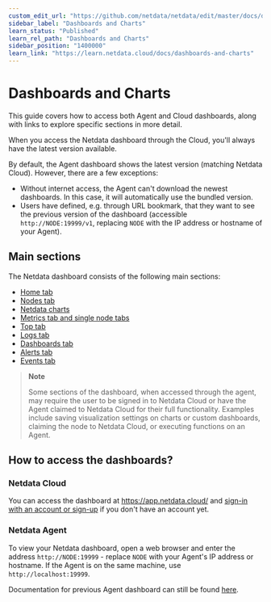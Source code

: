 ```yaml
---
custom_edit_url: "https://github.com/netdata/netdata/edit/master/docs/dashboards-and-charts/README.md"
sidebar_label: "Dashboards and Charts"
learn_status: "Published"
learn_rel_path: "Dashboards and Charts"
sidebar_position: "1400000"
learn_link: "https://learn.netdata.cloud/docs/dashboards-and-charts"
---
```


# Dashboards and Charts

This guide covers how to access both Agent and Cloud dashboards, along with links to explore specific sections in more detail.

When you access the Netdata dashboard through the Cloud, you'll always have the latest version available.

By default, the Agent dashboard shows the latest version (matching Netdata Cloud). However, there are a few exceptions:

- Without internet access, the Agent can't download the newest dashboards. In this case, it will automatically use the bundled version.
- Users have defined, e.g. through URL bookmark, that they want to see the previous version of the dashboard (accessible `http://NODE:19999/v1`, replacing `NODE` with the IP address or hostname of your Agent).

## Main sections

The Netdata dashboard consists of the following main sections:

- [Home tab](/docs/dashboards-and-charts/home-tab)
- [Nodes tab](/docs/dashboards-and-charts/nodes-tab)
- [Netdata charts](/docs/dashboards-and-charts/netdata-charts)
- [Metrics tab and single node tabs](/docs/dashboards-and-charts/metrics-tab-and-single-node-tabs)
- [Top tab](/docs/dashboards-and-charts/top-tab)
- [Logs tab](/docs/dashboards-and-charts/logs-tab)
- [Dashboards tab](/docs/dashboards-and-charts/dashboards-tab)
- [Alerts tab](/docs/dashboards-and-charts/alerts-tab)
- [Events tab](/docs/dashboards-and-charts/events-feed)

> **Note**
>
> Some sections of the dashboard, when accessed through the agent, may require the user to be signed in to Netdata Cloud or have the Agent claimed to Netdata Cloud for their full functionality. Examples include saving visualization settings on charts or custom dashboards, claiming the node to Netdata Cloud, or executing functions on an Agent.

## How to access the dashboards?

### Netdata Cloud

You can access the dashboard at <https://app.netdata.cloud/> and [sign-in with an account or sign-up](/docs/netdata-cloud/authentication-&-authorization) if you don't have an account yet.

### Netdata Agent

To view your Netdata dashboard, open a web browser and enter the address `http://NODE:19999`  - replace `NODE` with your Agent's IP address or hostname. If the Agent is on the same machine, use `http://localhost:19999`.

Documentation for previous Agent dashboard can still be found [here](https://github.com/netdata/netdata/blob/master/src/web/gui/README.md).

